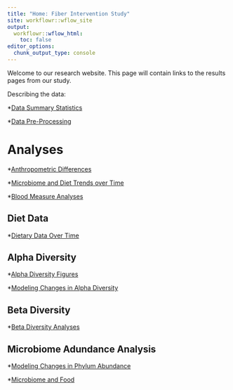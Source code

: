 ```yaml
---
title: "Home: Fiber Intervention Study"
site: workflowr::wflow_site
output:
  workflowr::wflow_html:
    toc: false
editor_options:
  chunk_output_type: console
---
```


Welcome to our research website.
This page will contain links to the results pages from our study.


Describing the data:

*[Data Summary Statistics](summary_stats.html)

*[Data Pre-Processing](data_processing.html)

# Analyses

*[Anthropometric Differences](analysis_anthropometric.html)

*[Microbiome and Diet Trends over Time](microbiome_diet_trends.html)

*[Blood Measure Analyses](analysis_blood_data.html)

## Diet Data

*[Dietary Data Over Time](dietary_intake_figure.html)

## Alpha Diversity

*[Alpha Diversity Figures](alpha_diversity.html)

*[Modeling Changes in Alpha Diversity](lme_alpha.html)

## Beta Diversity

*[Beta Diversity Analyses](analysis_beta_diversity.html)

## Microbiome Adundance Analysis

*[Modeling Changes in Phylum Abundance](lme_microbiome.html)

*[Microbiome and Food](microbiome_food.html)
